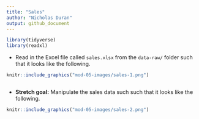 ```yaml
---
title: "Sales"
author: "Nicholas Duran"
output: github_document
---
```


```r
library(tidyverse)
library(readxl)
```

-   Read in the Excel file called `sales.xlsx` from the `data-raw/` folder such that it looks like the following.

```r
knitr::include_graphics("mod-05-images/sales-1.png")
```

```r

```

-   **Stretch goal:** Manipulate the sales data such such that it looks like the following.

```r
knitr::include_graphics("mod-05-images/sales-2.png")
```

```r

```
